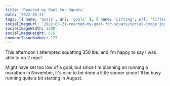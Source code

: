 ```yaml
---
title: 'Reached my Goal for Squats'
date: '2022-05-21'
tags: [{ name: 'Goals', url: 'goals' }, { name: 'Lifting', url: 'lifting' }, { name: 'Strength Training', url: 'strength-training' }]
socialImageUrl: '2022-05-21-reached-my-goal-for-squats/social-image.jpg'
socialImageWidth: 1200
socialImageHeight: 675
commentIssueNumber: 177
---
```


This afternoon I attempted squatting 350 lbs. and I'm happy to say I was able to do 2 reps!

<PostVideo
    src="posts/2022-05-21-reached-my-goal-for-squats/350squats.mp4"
    width="80%"
/>

Might have set too low of a goal, but since I'm planning on running a marathon in November, it's nice to be done a little sooner since I'll be busy running quite a bit starting in August.